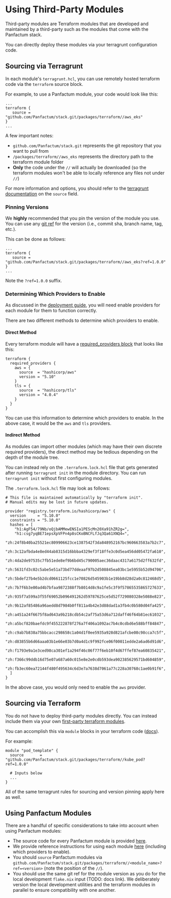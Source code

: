# Using Third-Party Modules

Third-party modules are Terraform modules that are developed and maintained by a third-party such as the modules
that come with the Panfactum stack.

You can directly deploy these modules via your terragrunt configuration code.

## Sourcing via Terragrunt

In each module's `terragrunt.hcl`, you can use remotely hosted terraform code via the `terraform` source block.

For example, to use a Panfactum module, your code would look like this:

```hcl
...
terraform {
   source = "github.com/Panfactum/stack.git/packages/terraform//aws_eks"
}
...
```

A few important notes:

- `github.com/Panfactum/stack.git` represents the git repository that you want to pull from
- `/packages/terraform//aws_eks` represents the directory path to the terraform module folder
- **Only** the code under the `//` will actually be downloaded (so the terraform modules won't be able to locally reference any files not under `//`)

For more information and options, you should refer to the [terragrunt documentation](https://terragrunt.gruntwork.io/docs/reference/config-blocks-and-attributes/#terraform)
on the `source` field.

### Pinning Versions

We **highly** recommended that you pin the version of the module you use. You can use any [git ref](https://git-scm.com/book/en/v2/Git-Internals-Git-References)
for the version (i.e., commit sha, branch name, tag, etc.).

This can be done as follows:

```hcl
...
terraform {
   source = "github.com/Panfactum/stack.git/packages/terraform//aws_eks?ref=1.0.0"
}
...
```

Note the `?ref=1.0.0` suffix.

### Determining Which Providers to Enable

As discussed in the [deployment guide](./deploying-modules), you will need enable providers for each module for them to function
correctly.

There are two different methods to determine which providers to enable.

#### Direct Method

Every terraform module will have a [required_providers block](https://developer.hashicorp.com/terraform/language/providers/requirements) that looks like this:

```hcl
terraform {
  required_providers {
    aws = {
      source  = "hashicorp/aws"
      version = "5.10"
    }
    tls = {
      source  = "hashicorp/tls"
      version = "4.0.4"
    }
  }
}
```

You can use this information to determine which providers to enable. In the above case, it would be the `aws` and `tls` providers.

#### Indirect Method

As modules can import other modules (which may have their own discrete required providers), the direct method may be tedious depending
on the depth of the module tree.

You can instead rely on the `.terraform.lock.hcl` file that gets generated after running `terragrunt init` in the module directory.
You can run `terragrunt init` without first configuring modules.

The `.terraform.lock.hcl` file may look as follows:

```hcl
# This file is maintained automatically by "terraform init".
# Manual edits may be lost in future updates.

provider "registry.terraform.io/hashicorp/aws" {
  version     = "5.10.0"
  constraints = "5.10.0"
  hashes = [
    "h1:AgF54/79Nb/oQjbAMMewENSIa1PEScMn20Xa91hZR2g=",
    "h1:csg7yqBE71epsXpVFPn4p8sCKoBNCFLfJq3Qa61XNQ4=",
    "zh:24f8b40ba25521ec809906623ce1387542f3da848952167bc960663583a7b2c7",
    "zh:3c12afbda4e8ed44ab8315d16bbba4329ef3f18ffe3c0d5ea456dd05472fa610",
    "zh:4da2de97535c7fb51ede8ef9b6bd45c790005aec36daac4317a6175d2ff632fd",
    "zh:5631fd3c02c5abe5e51a73bd77ddeaaf97b2d508845ea03bc1e5955b52d94706",
    "zh:5bdef27b4e5b2dcd0661125fcc1e70826d545903b1e19bb8d28d2a0c812468d5",
    "zh:7b7f6b3e00ad4b7bfaa9872388f7b8014d8c9a1fe5c3f9f57865535865727633",
    "zh:935f7a599a3f55f69052b096491262d59787625ce5d52f729080328e5088e823",
    "zh:9b12af85486a96aedd8d7984b0ff811a4b42e3d88dad1a3fb4c0b580d04fa425",
    "zh:a451a24f6675f8ad643a9b218cdb54c2af75a53d6a712daff46f64b81ec61032",
    "zh:a5bcf820baefdc9f455222878f276a7f406a1092ac7b4c0cdbd6e588bff84847",
    "zh:c9ab7b838a75bbcacc298658c1a04d1f0ee5935a928d821afcbe08c98cca7c5f",
    "zh:d83855b6d66aaa03b1e66e03b7d0a4d1c9f992fce06f00011edde2a6ad6d91d6",
    "zh:f1793e9a1e3ced98ca301ef1a294f46c06f77f6eb10f4d67ffef87ea60835421",
    "zh:f366c99ddb16d75e07a687a60c015e8e2e0cdb593dea902385629571bd604859",
    "zh:fb3ec60ea72144f480f495634c6d3e7a7638d7061a77c228a30768c1ae0b91f6",
  ]
}
```

In the above case, you would only need to enable the `aws` provider.


## Sourcing via Terraform

You do not have to deploy third-party modules directly. You can instead include them via your own [first-party
terraform modules](./first-party-modules).

You can accomplish this via `module` blocks in your terraform code ([docs](https://developer.hashicorp.com/terraform/language/modules/sources)).

For example:

```hcl
module "pod_template" {
  source       = "github.com/Panfactum/stack.git/packages/terraform//kube_pod?ref=1.0.0"

  # Inputs below
  ...
}
```

All of the same terragrunt rules for sourcing and version pinning apply here as well.


## Using Panfactum Modules

There are a handful of specific considerations to take into account when using Panfactum modules:

- The source code for every Panfactum module is provided [here](https://github.com/Panfactum/stack/tree/main/packages/terraform).
- We provide reference instructions for using each module [here](../../reference/terraform-modules/overview) (including which providers to enable).
- You should `source` Panfactum modules via `github.com/Panfactum/stack.git/packages/terraform//<module_name>?ref=<version>` (note the position of the `//`).
- You should use the same git ref for the module version as you do for the local development `flake.nix` input (TODO: docs link). We deliberately version the local
development utilities and the terraform modules in parallel to ensure compatibility with one another.
